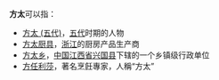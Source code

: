 '''方太'''可以指：
*[[方太_(五代)|方太 (五代)]]，[[五代|五代]]时期的人物
*[[方太厨具|方太厨具]]，[[浙江|浙江]]的厨房产品生产商
*[[方太乡|方太乡]]，[[中国|中国]][[江西省|江西省]][[兴国县|兴国县]]下辖的一个乡镇级行政单位
*[[方任利莎|方任利莎]]，著名烹飪專家，人稱“方太”
{{disambig|Cat=二字中國相關消歧義}}